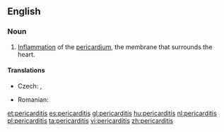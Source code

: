 ==English==
{{wikipedia}}

===Noun===
{{en-noun|pericarditides|-}}

# {{cardiology|pathology}} [[inflammation|Inflammation]] of the [[pericardium]], the membrane that surrounds the heart.

====Translations====
{{trans-top|inflammation of the pericardium, the membrane that surrounds the heart}}
* Czech: {{t-|cs|perikarditida|f}}, {{t-|cs|zánět osrdečníku|m}}
{{trans-mid}}
* Romanian: {{t+|ro|pericardită|f}}
{{trans-bottom}}

[[et:pericarditis]]
[[es:pericarditis]]
[[gl:pericarditis]]
[[hu:pericarditis]]
[[nl:pericarditis]]
[[pl:pericarditis]]
[[ta:pericarditis]]
[[vi:pericarditis]]
[[zh:pericarditis]]